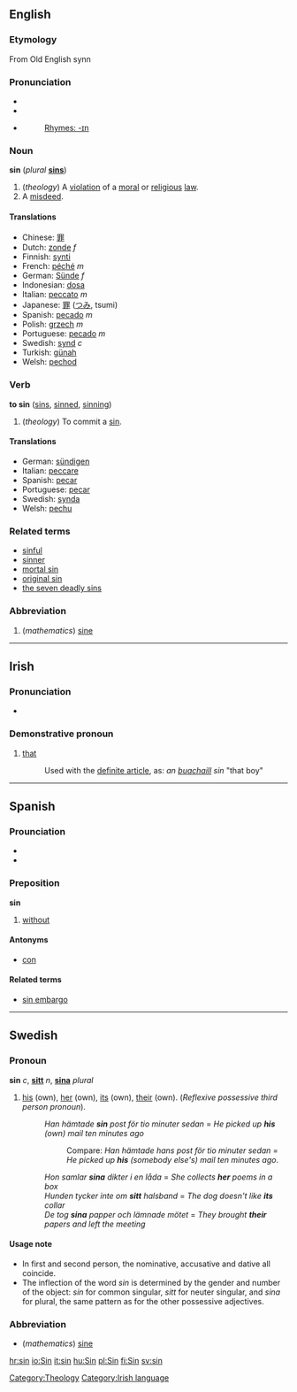 ==English==
[[Category:Theology]]
===Etymology===
From Old English synn

=== Pronunciation ===
*{{AHD|/sĭn/}}
*{{IPA|/sɪn/}}
*{{SAMPA|/sIn/}}
*:[[Rhymes:English:-ɪn|Rhymes: -ɪn]]

=== Noun ===
'''sin''' (''plural'' '''[[sins]]''')

#(''theology'') A [[violation]] of a [[moral]] or [[religious]] [[law]]. <!--(Someone please refine this definition; this definition is pretty bad.)-->
# A [[misdeed]].

==== Translations ====
*Chinese: [[罪]]
*Dutch: [[zonde]] ''f''
*Finnish: [[synti]]
*French: [[péché]] ''m''
*German: [[Sünde]] ''f''
*Indonesian: [[dosa]]
*Italian: [[peccato]] ''m''
*Japanese: [[罪]] ([[つみ]], tsumi)
*Spanish: [[pecado]] ''m''
*Polish: [[grzech]] ''m''
*Portuguese: [[pecado]] ''m''
*Swedish: [[synd]] ''c''
*Turkish: [[günah]]
*Welsh: [[pechod]]

=== Verb ===
'''to sin''' ([[sins]], [[sinned]], [[sinning]])

#(''theology'') To commit a [[sin#Noun|sin]].

==== Translations ====
*German: [[sündigen]]
*Italian: [[peccare]]
*Spanish: [[pecar]]
*Portuguese: [[pecar]]
*Swedish: [[synda]]
*Welsh: [[pechu]]

===Related terms===
*[[sinful]]
*[[sinner]]
*[[mortal sin]]
*[[original sin]]
*[[the seven deadly sins]]

===Abbreviation===
#(''mathematics'') [[sine]] 

----

==Irish==
===Pronunciation===
*{{IPA|[ʃin&#690;]}}
===Demonstrative pronoun===
#[[that]]
#:Used with the [[definite article]], as: ''an [[buachaill]] sin'' "that boy"

[[Category:Irish language]]

----

== Spanish ==

=== Prounciation ===
*{{IPA|/sin/}}
*{{SAMPA|/sin/}}

=== Preposition ===
'''sin'''

#[[without]]

==== Antonyms ====
*[[con]]

==== Related terms ====
*[[sin embargo]]

----
==Swedish==
===Pronoun===
'''sin''' ''c'', '''[[sitt]]''' ''n'', '''[[sina]]''' ''plural''
#[[his]] (own), [[her]] (own), [[its]] (own), [[their]] (own). (''Reflexive possessive third person pronoun'').
#:''Han hämtade '''sin''' post för tio minuter sedan'' = ''He picked up '''his''' (own) mail ten minutes ago''
#::Compare: ''Han hämtade hans post för tio minuter sedan'' = ''He picked up '''his''' (somebody else's) mail ten minutes ago''.
#:''Hon samlar '''sina''' dikter i en låda'' = ''She collects '''her''' poems in a box''
#:''Hunden tycker inte om '''sitt''' halsband'' = ''The dog doesn't like '''its''' collar''
#:''De tog '''sina''' papper och lämnade mötet'' = ''They brought '''their''' papers and left the meeting''

<!---
====See also====
{|
|-
! Person !! Nominative !! Accusative or Dative
|-
| jag (I) || colspan=2 | [[min]]/[[mitt]]/[[mina]]
|-
| du (you) || colspan=2 | [[din]]/[[ditt]]/[[dina]]
|-
| han (he) || hans || sin
|}
-->

====Usage note====
*In first and second person, the nominative, accusative and dative all coincide.
*The inflection of the word ''sin'' is determined by the gender and number of the object: ''sin'' for common singular, ''sitt'' for neuter singular, and ''sina'' for plural, the same pattern as for the other possessive adjectives.

===Abbreviation===
*(''mathematics'') [[sine]]



[[hr:sin]]
[[io:Sin]]
[[it:sin]]
[[hu:Sin]]
[[pl:Sin]]
[[fi:Sin]]
[[sv:sin]]